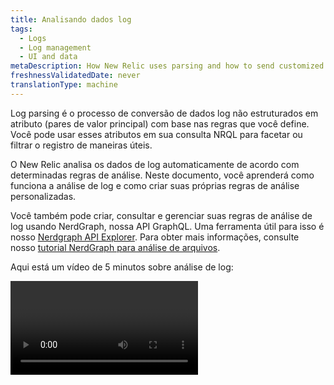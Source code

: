 ```yaml
---
title: Analisando dados log
tags:
  - Logs
  - Log management
  - UI and data
metaDescription: How New Relic uses parsing and how to send customized log data.
freshnessValidatedDate: never
translationType: machine
---
```


Log <DNT>parsing</DNT> é o processo de conversão de dados log não estruturados em atributo (pares de valor principal) com base nas regras que você define. Você pode usar esses atributos em sua consulta NRQL para facetar ou filtrar o registro de maneiras úteis.

O New Relic analisa os dados de log automaticamente de acordo com determinadas regras de análise. Neste documento, você aprenderá como funciona a análise de log e como criar suas próprias regras de análise personalizadas.

Você também pode criar, consultar e gerenciar suas regras de análise de log usando NerdGraph, nossa API GraphQL. Uma ferramenta útil para isso é nosso [Nerdgraph API Explorer](https://api.newrelic.com/graphiql). Para obter mais informações, consulte nosso [tutorial NerdGraph para análise de arquivos](/docs/apis/nerdgraph/examples/nerdgraph-log-parsing-rules-tutorial/).

Aqui está um vídeo de 5 minutos sobre análise de log:

<Video id="xPWM46yw3bQ" type="youtube" />

## Exemplo de análise [#parsing-defined]

Um bom exemplo é um log de acesso NGINX padrão contendo texto não estruturado. É útil para pesquisar, mas não muito mais. Aqui está um exemplo de uma linha típica:

```
127.180.71.3 - - [10/May/1997:08:05:32 +0000] "GET /downloads/product_1 HTTP/1.1" 304 0 "-" "Debian APT-HTTP/1.3 (0.8.16~exp12ubuntu10.21)"
```

Em um formato não analisado, você precisaria fazer uma pesquisa de texto completo para responder à maioria das perguntas. Após a análise, o log é organizado em atributos, como `response code` e `request URL`:

```json
{
  "remote_addr":"93.180.71.3",
  "time":"1586514731",
  "method":"GET",
  "path":"/downloads/product_1",
  "version":"HTTP/1.1",
  "response":"304",
  "bytesSent": 0,
  "user_agent": "Debian APT-HTTP/1.3 (0.8.16~exp12ubuntu10.21)"
}
```

A análise torna mais fácil criar [consultas personalizadas](/docs/using-new-relic/data/understand-data/query-new-relic-data) relacionadas a esses valores. Isso ajuda você a entender a distribuição dos códigos de resposta por URL de solicitação e a encontrar rapidamente páginas problemáticas.

## Como funciona a análise de log [#how-it-works]

Aqui está uma visão geral de como New Relic implementa a análise de log:

<table>
  <thead>
    <tr>
      <th style={{ width: "100px" }}>
        Análise de log
      </th>

      <th>
        Como funciona
      </th>
    </tr>
  </thead>

  <tbody>
    <tr>
      <td>
        O que
      </td>

      <td>
        * A análise é aplicada a um campo selecionado específico. Por padrão, o campo `message` é usado. No entanto, qualquer campo/atributo pode ser escolhido, mesmo aquele que não exista atualmente em seus dados.
        * Cada regra de análise é criada usando uma cláusula NRQL `WHERE` que determina qual log a regra tentará analisar.
        * Para simplificar o processo de correspondência, recomendamos adicionar um atributo [`logtype`](#logtype) ao seu registro. Entretanto, você não está limitado a usar `logtype`; um ou mais atributos podem ser usados como critérios de correspondência na cláusula NRQL `WHERE`.
      </td>
    </tr>

    <tr>
      <td>
        Quando
      </td>

      <td>
        * A análise será aplicada apenas uma vez a cada mensagem do log. Se várias regras de análise corresponderem ao log, somente a primeira que for bem-sucedida será aplicada.
        * As regras de análise não são ordenadas. Se mais de uma regra de análise corresponder a um log, uma será escolhida aleatoriamente. Certifique-se de criar suas regras de análise para que não correspondam ao mesmo log.
        * A análise ocorre durante a ingestão de log, antes que os dados sejam gravados no NRDB. Depois que os dados forem gravados no armazenamento, eles não poderão mais ser analisados.
        * A análise ocorre no pipeline <DNT>**before**</DNT> ocorrem enriquecimentos de dados. Tenha cuidado ao definir os critérios de correspondência para uma regra de análise. Se o critério for baseado em um atributo que não existe até que a análise ou enriquecimento ocorra, esses dados não estarão presentes no log quando ocorrer a correspondência. Como resultado, nenhuma análise acontecerá.
      </td>
    </tr>

    <tr>
      <td>
        Como
      </td>

      <td>
        * As regras podem ser escritas em [Grok](#grok), regex ou uma mistura dos dois. Grok é uma coleção de padrões que abstraem expressões regulares complicadas.
        * Oferecemos suporte à sintaxe Java Regex em nossa interface de análise. Para nomes de atributos ou campos em grupos de captura, o Java Regex permite apenas \[A-Za-z0-9].
      </td>
    </tr>
  </tbody>
</table>

## Analisar atributo usando Grok [#grok]

Os padrões de análise são especificados usando Grok, um padrão da indústria para análise de mensagens do log. Qualquer log recebido com um campo `logtype` será verificado em relação às nossas [regras de análise integradas](#built-in-rules) e, se possível, o padrão Grok associado será aplicado ao log.

Grok é um superconjunto de expressões regulares que adiciona padrões nomeados integrados para serem usados no lugar de expressões regulares literais complexas. Por exemplo, em vez de lembrar que um número inteiro pode ser correspondido com a expressão regular `(?:[+-]?(?:[0-9]+))`, você pode simplesmente escrever `%{INT}` para usar o padrão Grok `INT`, que representa a mesma expressão regular.

Os padrões Grok têm a sintaxe:

```
%{PATTERN_NAME[:OPTIONAL_EXTRACTED_ATTRIBUTE_NAME[:OPTIONAL_TYPE[:OPTIONAL_PARAMETER]]]}
```

Onde:

* `PATTERN_NAME` é um dos padrões Grok suportados. O nome do padrão é apenas um nome amigável que representa uma expressão regular. Eles são exatamente iguais à expressão regular correspondente.
* `OPTIONAL_EXTRACTED_ATTRIBUTE_NAME`, se fornecido, é o nome do atributo que será adicionado à sua mensagem do log com o valor correspondente ao nome do padrão. É equivalente a usar um grupo de captura nomeado usando expressões regulares. Se isso não for fornecido, a regra de análise corresponderá apenas a uma região da sua string, mas não extrairá um atributo com seu valor.
* `OPTIONAL_TYPE` especifica o tipo de valor de atributo a ser extraído. Se omitido, os valores serão extraídos como strings. Por exemplo, para extrair o valor `123` de `"File Size: 123"` como um número para o atributo `file_size`, use `value: %{INT:file_size:int}`.
* `OPTIONAL_PARAMETER` especifica um parâmetro opcional para determinados tipos. Atualmente apenas o tipo `datetime` recebe um parâmetro. Veja detalhes abaixo.

Você também pode usar uma combinação de expressões regulares e nomes de padrões Grok na string correspondente.

Clique neste link para obter uma lista de [padrões Grok](https://github.com/thekrakken/java-grok/tree/master/src/main/resources/patterns) suportados e aqui para obter uma lista de [tipos Grok](#grok-types) suportados.

Observe que os nomes das variáveis devem ser definidos explicitamente e estar em letras minúsculas, como `%{URI:uri}`. Expressões como `%{URI}` ou `%{URI:URI}` não funcionariam.

<CollapserGroup>
  <Collapser id="grok-example" title="Exemplo Grok: Obtendo dados úteis do seu log">
    Um registro de log poderia ser algo assim:

    ```json
    {
      "message": "54.3.120.2 2048 0"
    }
    ```

    Esta informação é precisa, mas não é exatamente intuitiva o que significa. Os padrões Grok ajudam você a extrair e compreender os dados de telemetria desejados. Por exemplo, um registro de log como este é muito mais fácil de usar:

    ```json
    {
      "host_ip": "43.3.120.2",
      "bytes_received": 2048,
      "bytes_sent": 0
    }
    ```

    Para fazer isso, crie um padrão Grok que extraia esses três campos; por exemplo:

    ```
    %{IP:host_ip} %{INT:bytes_received} %{INT:bytes_sent}
    ```

    Após o processamento, seu registro de log incluirá os campos `host_ip`, `bytes_received` e `bytes_sent`. Agora você pode usar esses campos no New Relic para filtrar, facetar e realizar operações estatísticas em seus dados de log. Para obter mais detalhes sobre como analisar logs com padrões Grok no New Relic, consulte [nossa postagem no blog](https://newrelic.com/blog/how-to-relic/how-to-use-grok-log-parsing).
  </Collapser>

  <Collapser id="grok-ui" title="Exemplo de interface: Criando uma regra de análise Grok">
    Se você tiver as permissões corretas, poderá criar regras de análise em nossa interface para criar, testar e ativar a análise Grok. Por exemplo, para obter um tipo específico de mensagem de erro para um de seus microsserviços chamado Inventory Services, você criaria uma regra de análise Grok que procura uma mensagem de erro e um produto específicos. Para fazer isso:

    1. Dê um nome à regra; por exemplo, `Inventory Services error parsing`.

    2. Selecione um campo existente para analisar (padrão = `message`) ou insira um novo nome de campo.

    3. Identifique a cláusula NRQL `WHERE` que atua como pré-filtro para o log de entrada; por exemplo, `entity.name='Inventory Service'`. Esse pré-filtro restringe o número de logs que precisam ser processados pela sua regra, removendo processamento desnecessário.

    4. Selecione um log correspondente, se existir, ou clique na guia Colar log para colar um log de amostra.

    5. Adicione a regra de análise Grok; por exemplo:

       ```
       Inventory error: %{DATA:error_message} for product %{INT:product_id}
       ```

       Onde:

    * `Inventory error`: o nome da sua regra de análise
    * `error_message`: A mensagem de erro que você deseja selecionar
    * `product_id`: o ID do produto para o serviço de inventário

    6. Ative e salve a regra de análise.

       Em breve você verá que seu log do Inventory Service foi enriquecido com dois novos campos: `error_message` e `product_id`. A partir daqui você pode consultar esses campos, criar gráficos e dashboards, definir alertas, etc.

       Para obter detalhes completos, consulte [nossos documentos para adicionar regras de análise personalizadas na interface](#custom-parsing).
  </Collapser>

  <Collapser id="grok-types" title="Tipos de Grok suportados">
    O campo `OPTIONAL_TYPE` especifica o tipo de valor de atributo a ser extraído. Se omitido, os valores serão extraídos como strings.

    Os tipos suportados são:

    <table>
      <thead>
        <tr>
          <th>
            Tipo especificado no Grok
          </th>

          <th>
            Tipo armazenado no banco de dados New Relic
          </th>
        </tr>
      </thead>

      <tbody>
        <tr>
          <td>
            `boolean`
          </td>

          <td>
            `boolean`
          </td>
        </tr>

        <tr>
          <td>
            `byte` `short` `int` `integer`
          </td>

          <td>
            `integer`
          </td>
        </tr>

        <tr>
          <td>
            `long`
          </td>

          <td>
            `long`
          </td>
        </tr>

        <tr>
          <td>
            `float`
          </td>

          <td>
            `float`
          </td>
        </tr>

        <tr>
          <td>
            `double`
          </td>

          <td>
            `double`
          </td>
        </tr>

        <tr>
          <td>
            `string` (padrão) `text`
          </td>

          <td>
            `string`
          </td>
        </tr>

        <tr>
          <td>
            `date` `datetime`
          </td>

          <td>
            O tempo como `long`

            Por padrão, é interpretado como ISO 8601. Se `OPTIONAL_PARAMETER` estiver presente, ele especifica a [sequência padrão de data e hora](https://docs.oracle.com/en/java/javase/21/docs/api/java.base/java/text/SimpleDateFormat.html)a ser usada para interpretar `datetime`.

            Observe que isso só está disponível durante a análise. Temos uma [etapa adicional e separada de interpretação timestamp ](/docs/logs/ui-data/timestamp-support)que ocorre para todos os logs posteriormente no pipeline de ingestão.
          </td>
        </tr>

        <tr>
          <td>
            `json`
          </td>

          <td>
            Dados estruturados JSON. Consulte [Analisando JSON misturado com texto simples](#parsing-json) para obter mais informações.
          </td>
        </tr>

        <tr>
          <td>
            `csv`
          </td>

          <td>
            Dados CSV. Consulte [Analisando CSV](#parsing-csv) para obter mais informações.
          </td>
        </tr>

        <tr>
          <td>
            `geo`
          </td>

          <td>
            Localização geográfica de endereços IP. Consulte [Localização geográfica de endereços IP (GeoIP)](#geo) para obter mais informações.
          </td>
        </tr>

        <tr>
          <td>
            `key value pairs`
          </td>

          <td>
            valor principal Par . Veja [Análise de pares de valor principal](#parsing-key-value-pairs) para mais informações.
          </td>
        </tr>
      </tbody>
    </table>
  </Collapser>

  <Collapser id="grok-multiline" title="Análise multilinha Grok">
    Se você tiver log multilinha, esteja ciente de que o padrão `GREEDYDATA` Grok não corresponde a novas linhas (é equivalente a `.*`).

    Portanto, em vez de usar `%{GREEDYDATA:some_attribute}` diretamente, você precisará adicionar o sinalizador multilinha na frente dele: `(?s)%{GREEDYDATA:some_attribute}`
  </Collapser>

  <Collapser id="parsing-json" title="Analisando JSON misturado com texto simples">
    O pipeline do New Relic Logs analisa suas mensagens JSON de log por padrão, mas às vezes você tem mensagens JSON do log misturadas com texto simples. Nessa situação, você pode querer analisá-los e depois filtrar usando o atributo JSON. Se for esse o caso, você pode usar o [tipo](#grok-syntax) `json` grok , que analisará o JSON capturado pelo padrão grok. Este formato depende de 3 partes principais: a sintaxe grok, o prefixo que você gostaria de atribuir ao atributo json analisado e o `json` [tipo grok](#grok-syntax). Usando o tipo `json` [grok](#grok-syntax), você pode extrair e analisar JSON do log que não está formatado corretamente; por exemplo, se o seu log tiver como prefixo uma string de data/hora:

    ```json
    2015-05-13T23:39:43.945958Z {"event": "TestRequest", "status": 200, "response": {"headers": {"X-Custom": "foo"}}, "request": {"headers": {"X-Custom": "bar"}}}
    ```

    Para extrair e analisar os dados JSON deste formato de log, crie a seguinte expressão Grok:

    ```
    %{TIMESTAMP_ISO8601:containerTimestamp} %{GREEDYDATA:my_attribute_prefix:json}
    ```

    O log resultante é:

    ```
    containerTimestamp: "2015-05-13T23:39:43.945958Z"
    my_attribute_prefix.event: "TestRequest"
    my_attribute_prefix.status: 200
    my_attribute_prefix.response.headers.X-Custom: "foo"
    my_attribute_prefix.request.headers.X-Custom: "bar"
    ```

    Você pode definir a lista de atributos a serem extraídos ou descartados com as opções `keepAttributes` ou `dropAttributes`. Por exemplo, com a seguinte expressão Grok:

    ```
    %{TIMESTAMP_ISO8601:containerTimestamp} %{GREEDYDATA:my_attribute_prefix:json({"keepAttributes": ["my_attribute_prefix.event", "my_attribute_prefix.response.headers.X-Custom"]})}
    ```

    O log resultante é:

    ```
    containerTimestamp: "2015-05-13T23:39:43.945958Z"
    my_attribute_prefix.event: "TestRequest"
    my_attribute_prefix.request.headers.X-Custom: "bar"
    ```

    Se quiser omitir o prefixo `my_attribute_prefix` , você poderá incluir `"noPrefix": true` na configuração.

    ```
    %{TIMESTAMP_ISO8601:containerTimestamp} %{GREEDYDATA:my_attribute_prefix:json({"noPrefix": true})}
    ```

    Se desejar omitir o prefixo `my_attribute_prefix` e manter apenas o atributo `status` , você poderá incluir `"noPrefix": true` e `"keepAttributes: ["status"]` na configuração.

    ```
    %{TIMESTAMP_ISO8601:containerTimestamp} %{GREEDYDATA:my_attribute_prefix:json({"noPrefix": true, "keepAttributes": ["status"]})}
    ```

    Se seu JSON tiver escapado, você poderá usar a opção `isEscaped` para poder analisá-lo. Se o seu JSON tiver sido escapado e depois citado, você também precisará combinar as aspas, conforme mostrado abaixo. Por exemplo, com a seguinte expressão Grok:

    ```
    %{TIMESTAMP_ISO8601:containerTimestamp} "%{GREEDYDATA:my_attribute_prefix:json({"isEscaped": true})}"
    ```

    Seria capaz de analisar a mensagem escapada:

    ```
    2015-05-13T23:39:43.945958Z "{\"event\": \"TestRequest\", \"status\": 200, \"response\": {\"headers\": {\"X-Custom\": \"foo\"}}, \"request\": {\"headers\": {\"X-Custom\": \"bar\"}}}"
    ```

    O log resultante é:

    ```
    containerTimestamp: "2015-05-13T23:39:43.945958Z"
    my_attribute_prefix.event: "TestRequest"
    my_attribute_prefix.status: 200
    my_attribute_prefix.response.headers.X-Custom: "foo"
    my_attribute_prefix.request.headers.X-Custom: "bar"
    ```

    Para configurar o tipo `json` [Grok](#grok-syntax), use `:json(_CONFIG_)`:

    * `json({"dropOriginal": true})`: elimine o trecho JSON que foi usado na análise. Quando definido como `true` (valor padrão), a regra de análise eliminará o trecho JSON original. Observe que o atributo JSON permanecerá no campo da mensagem.
    * `json({"dropOriginal": false})`: isso mostrará a carga JSON que foi extraída. Quando definido como `false`, a carga completa somente JSON será exibida em um atributo nomeado em `my_attribute_prefix` acima. Observe que o atributo JSON permanecerá no campo de mensagem aqui, dando ao usuário 3 visualizações diferentes dos dados JSON. Se o armazenamento de todas as três versões for uma preocupação, é recomendado usar o padrão `true` aqui.
    * `json({"depth": 62})`: níveis de profundidade que você deseja analisar o valor JSON (padrão 62).
    * `json({"keepAttributes": ["attr1", "attr2", ..., "attrN"]})`: Especifica qual atributo será extraído do JSON. A lista fornecida não pode estar vazia. Se esta opção de configuração não estiver definida, todos os atributos serão extraídos.
    * `json({"dropAttributes": ["attr1", "attr2", ..., "attrN"]})`: Especifica qual atributo será retirado do JSON. Se esta opção de configuração não for definida, nenhum atributo será eliminado.
    * `json({"noPrefix": true})`: Defina esta opção como `true` para remover o prefixo do atributo extraído do JSON.
    * `json({"isEscaped": true})`: Defina esta opção como `true` para analisar o JSON que foi escapado (que normalmente você vê quando o JSON é stringificado, por exemplo `{\"key\": \"value\"}`)
  </Collapser>

  <Collapser id="parsing-csv" title="Analisando CSV">
    Se o seu sistema envia log de valores separados por vírgula (CSV) e você precisa analisá-los no New Relic, você pode usar o [tipo `csv` Grok](#grok-syntax), que analisa o CSV capturado pelo padrão Grok. Este formato depende de 3 partes principais: a sintaxe Grok, o prefixo que você gostaria de atribuir ao atributo CSV analisado e o `csv` [tipo Grok](#grok-syntax). Usando o tipo `csv` [Grok](#grok-syntax), você pode extrair e analisar CSV do log.

    Dada a seguinte linha de log CSV como exemplo:

    ```
    "2015-05-13T23:39:43.945958Z,202,POST,/shopcart/checkout,142,10"
    ```

    E uma regra de análise com o seguinte formato:

    ```
    %{GREEDYDATA:log:csv({"columns": ["timestamp", "status", "method", "url", "time", "bytes"]})}
    ```

    Irá analisar seu log da seguinte maneira:

    ```
    log.timestamp: "2015-05-13T23:39:43.945958Z"
    log.status: "202"
    log.method: "POST"
    log.url: "/shopcart/checkout"
    log.time: "142"
    log.bytes: "10"
    ```

    Se precisar omitir o prefixo &quot;log&quot;, você poderá incluir `"noPrefix": true` na configuração.

    ```
    %{GREEDYDATA:log:csv({"columns": ["timestamp", "status", "method", "url", "time", "bytes"], "noPrefix": true})}
    ```

    ### Configuração de colunas:

    * É obrigatório indicar as colunas na configuração do tipo CSV Grok (que deve ser um JSON válido).
    * Você pode ignorar qualquer coluna definindo &quot;\_&quot; (sublinhado) como o nome da coluna para removê-la do objeto resultante.

    ### Opções de configuração opcionais:

    Embora a configuração de “colunas” seja obrigatória, é possível alterar a análise do CSV com as seguintes configurações.

    * <DNT>**dropOriginal**</DNT>: (o padrão é `true`) Elimine o trecho CSV usado na análise. Quando definida como `true` (valor padrão), a regra de análise descarta o campo original.
    * <DNT>**noPrefix**</DNT>: (o padrão é `false`) Não inclui o nome do campo Grok como prefixo no objeto resultante.
    * <DNT>**separator**</DNT>: (O padrão é `,`) Define o caractere/string que divide cada coluna.
      * Outro cenário comum são os valores separados por tabulações (TSV), para isso você deve indicar `\t` como separador, ex. `%{GREEDYDATA:log:csv({"columns": ["timestamp", "status", "method", "url", "time", "bytes"], "separator": "\t"})`
    * <DNT>**quoteChar**</DNT>: (O padrão é `"`) Define o caractere que opcionalmente envolve o conteúdo de uma coluna.
  </Collapser>

  <Collapser id="geo" title="Geolocalização de endereços IP (GeoIP)">
    Se o seu sistema enviar log contendo endereços IPv4, New Relic poderá localizá-los geograficamente e enriquecer o evento de log com o atributo especificado. Você pode usar o tipo `geo` [Grok](#grok-syntax), que encontra a posição de um endereço IP capturado pelo padrão Grok. Este formato pode ser configurado para retornar um ou mais campos relacionados ao endereço, como cidade, país e latitude/longitude do IP.

    Dada a seguinte linha de log como exemplo:

    ```
    2015-05-13T23:39:43.945958Z 146.190.212.184
    ```

    E uma regra de análise com o seguinte formato:

    ```
    %{TIMESTAMP_ISO8601:containerTimestamp} %{GREEDYDATA:ip:geo({"lookup":["city","region","countryCode", "latitude","longitude"]})}
    ```

    Analisaremos seu log da seguinte maneira:

    ```
    ip: 146.190.212.184
    ip.city: North Bergen
    ip.countryCode: US
    ip.countryName: United States
    ip.latitude: 40.793
    ip.longitude: -74.0247
    ip.postalCode: 07047
    ip.region: NJ
    ip.regionName: New Jersey
    containerTimestamp:2015-05-13T23:39:43.945958Z
    ISO8601_TIMEZONE:Z
    ```

    ### Configuração de pesquisa:

    É obrigatório especificar os campos `lookup` desejados retornados pela ação `geo` . É necessário pelo menos um item das opções a seguir.

    * <DNT>**city**</DNT>: Nome da cidade
    * <DNT>**countryCode**</DNT>: Abreviatura do país
    * <DNT>**countryName**</DNT>: Nome de país
    * <DNT>**latitude**</DNT>: Latitude
    * <DNT>**longitude**</DNT>: Longitude
    * <DNT>**postalCode**</DNT>: Código postal, CEP ou similar
    * <DNT>**region**</DNT>: Abreviatura de estado, província ou território
    * <DNT>**regionName**</DNT>: Nome do estado, província ou território
  </Collapser>

  <Collapser id="parsing-key-value-pairs" title="Analisando pares de valor principal">
    O pipeline do New Relic Logs analisa seu mensagem do log por padrão, mas às vezes você tem mensagem do log que são formatados como pares valor principal. Nessa situação, talvez você queira analisá-los e depois filtrar usando o atributo valor principal.

    Se for esse o caso, você pode usar o [tipo grok](#grok-syntax) `keyvalue` , que analisará os pares de valor principal capturados pelo padrão grok. Este formato depende de 3 partes principais: a sintaxe grok, o prefixo que você gostaria de atribuir ao atributo principal valor analisado e o [tipo grok](#grok-syntax) `keyvalue` . Usando o [tipo grok](#grok-syntax) `keyvalue` , você pode extrair e analisar pares valor principal de logs que não estão formatados corretamente; por exemplo, se seus logs forem prefixados com uma string de data/hora:

    ```json
      2015-05-13T23:39:43.945958Z key1=value1,key2=value2,key3=value3
    ```

    Para extrair e analisar os dados principais do valor deste formato de log, crie a seguinte expressão Grok:

    ```
    %{TIMESTAMP_ISO8601:containerTimestamp} %{GREEDYDATA:my_attribute_prefix:keyvalue()}
    ```

    O log resultante é:

    ```
      containerTimestamp: "2015-05-13T23:39:43.945958Z"
      my_attribute_prefix.key1: "value1"
      my_attribute_prefix.key2: "value2"
      my_attribute_prefix.key3: "value3"
    ```

    Você também pode definir o delimitador e o separador personalizados para extrair os pares de valor principal necessários.

    ```json
    2015-05-13T23:39:43.945958Z event:TestRequest request:bar
    ```

    Por exemplo, com a seguinte expressão Grok:

    ```
      %{TIMESTAMP_ISO8601:containerTimestamp} %{GREEDYDATA:my_attribute_prefix:keyvalue({"delimiter": " ", "keyValueSeparator": ":"})}
    ```

    O log resultante é:

    ```
    containerTimestamp: "2015-05-13T23:39:43.945958Z"
    my_attribute_prefix.event: "TestRequest"
    my_attribute_prefix.request: "bar"
    ```

    Se quiser omitir o prefixo `my_attribute_prefix` , você poderá incluir `"noPrefix": true` na configuração.

    ```
    %{TIMESTAMP_ISO8601:containerTimestamp} %{GREEDYDATA:my_attribute_prefix:keyValue({"noPrefix": true})}
    ```

    O log resultante é:

    ```
    containerTimestamp: "2015-05-13T23:39:43.945958Z"
    event: "TestRequest"
    request: "bar"
    ```

    Se você quiser definir seu prefixo de caractere de aspas personalizado, você pode incluir &quot;quoteChar&quot;: na configuração.

    ```json
    2015-05-13T23:39:43.945958Z nbn_demo='INFO',message='This message contains information with spaces ,sessionId='abc123'
    ```

    ```
    %{TIMESTAMP_ISO8601:containerTimestamp} %{GREEDYDATA:my_attribute_prefix:keyValue({"quoteChar": "'"})}
    ```

    O log resultante é:

    ```
    "my_attribute_prefix.message": "'This message contains information with spaces",
    "my_attribute_prefix.nbn_demo": "INFO",
    "my_attribute_prefix.sessionId": "abc123"
    ```

    ### Parâmetro Grok Pattern

    Você pode personalizar o comportamento de análise com as seguintes opções para se adequar aos seus formatos de log:

    * **delimitador**

      * **Descrição:** String separando cada par de valor principal.
      * **Valor padrão:** `,` (vírgula)
      * **Substituir:** Defina o campo `delimiter` para alterar esse comportamento.

    * **Separador de Valor-chave**

      * **Descrição:** String usada para atribuir valores às chaves.
      * **Valor padrão:** `=`
      * **Substituir:** Defina o campo `keyValueSeparator` para uso de separador personalizado.

    * **citaçãoChar**

      * **Descrição:** Caractere usado para delimitar valores com espaços ou caracteres especiais.
      * **Valor padrão:** `"` (aspas duplas)
      * **Substituir:** Defina um caractere personalizado usando `quoteChar`.

    * **soltarOriginal**

      * **Descrição:** Descarta a mensagem original do log após a análise. Útil para reduzir o armazenamento de logs.
      * **Valor padrão:** `true`
      * **Substituir:** defina `dropOriginal` como `false` para manter a mensagem original do log.

    * **sem prefixo**

      * **Descrição:** Quando `true`, exclui o nome do campo Grok como um prefixo no objeto resultante.
      * **Valor padrão:** `false`
      * **Substituição:** Habilite definindo `noPrefix` como `true`.

    * **escapeChar**

      * **Descrição:** Defina um caractere de escape personalizado para manipular caracteres de log especiais.
      * **Valor padrão:** &quot;&quot; (barra invertida)
      * **Substituir:** personalizar com `escapeChar`.

    * **valores de trim**

      * **Descrição:** Permite o corte de valores que contêm espaços em branco.
      * **Valor padrão:** `false`
      * **Substituir:** defina `trimValues` como `true` para ativar o corte.

    * **Teclas de ajuste**

      * **Descrição:** Permite o corte de teclas que contêm espaços em branco.
      * **Valor padrão:** `true`
      * **Substituir:** defina `trimKeys` como `true` para ativar o corte.
  </Collapser>
</CollapserGroup>

## Organizando por tipo de log [#type]

O pipeline de ingestão de log do New Relic pode analisar dados combinando um evento de log com uma regra que descreve como o log deve ser analisado. Existem duas maneiras de analisar o evento de log:

* Use uma [regra integrada](#built-in-rules).
* Defina uma [regra personalizada](#custom-parsing).

As regras são uma combinação de lógica correspondente e lógica de análise. A correspondência é feita definindo uma correspondência de consulta em um atributo do log. As regras não são aplicadas retroativamente. log coletados antes da criação de uma regra não são analisados por essa regra.

A maneira mais simples de organizar seu log e como eles são analisados é incluir o campo `logtype` em seu evento de log. Isso informa ao New Relic qual regra integrada aplicar ao log.

<Callout variant="important">
  Depois que uma regra de análise estiver ativa, os dados analisados pela regra serão alterados permanentemente. Isso não pode ser revertido.
</Callout>

## Limites

A análise é computacionalmente cara, o que apresenta riscos. A análise é feita para regras personalizadas definidas em uma conta e para correspondência de padrões com um log. Um grande número de padrões ou regras personalizadas mal definidas consumirão uma enorme quantidade de memória e recursos de CPU, ao mesmo tempo que levarão muito tempo para serem concluídos.

Para evitar problemas, aplicamos dois limites de análise: por mensagem, por regra e por conta.

<table>
  <thead>
    <tr>
      <th style={{ width: "200px" }}>
        Limite
      </th>

      <th>
        Descrição
      </th>
    </tr>
  </thead>

  <tbody>
    <tr>
      <td>
        Por mensagem por regra
      </td>

      <td>
        O limite por mensagem por regra evita que o tempo gasto na análise de qualquer mensagem seja superior a 100 ms. Se esse limite for atingido, o sistema deixará de tentar analisar a mensagem do log com aquela regra.

        O pipeline de ingestão tentará executar qualquer outro aplicável nessa mensagem, e a mensagem ainda será passada pelo pipeline de ingestão e armazenada no NRDB. A mensagem do log estará em seu formato original, não explorado.
      </td>
    </tr>

    <tr>
      <td>
        Por conta
      </td>

      <td>
        O limite por conta existe para evitar que as contas utilizem mais do que a sua quota-parte de recursos. O limite considera o tempo total gasto no processamento de <DNT>**all**</DNT> mensagens do log de uma conta por minuto.
      </td>
    </tr>
  </tbody>
</table>

<Callout variant="tip">
  Para verificar facilmente se seus limites de taxa foram atingidos, acesse [a página do sistema <DNT>**Limits**</DNT> ](/docs/telemetry-data-platform/ingest-manage-data/manage-data/view-system-limits#limits-ui)na interface do New Relic.
</Callout>

## Regras de análise integradas [#built-in-rules]

Os formatos de log comuns possuem regras de análise bem estabelecidas e já criadas para eles. Para aproveitar o benefício das regras de análise integradas, adicione o atributo `logtype` ao encaminhar o registro. Defina o valor como algo listado na tabela a seguir e as regras para esse tipo de log serão aplicadas automaticamente.

### Lista de regras integradas [#rulesets]

Os seguintes valores de atributo `logtype` são mapeados para uma regra de análise predefinida. Por exemplo, para consultar o aplicativo Load Balancer:

* Na interface New Relic , use o formato `logtype:"alb"`.
* No [NerdGraph](/docs/apis/nerdgraph/examples/nerdgraph-log-parsing-rules-tutorial/), use o formato `logtype = 'alb'`.

Para saber quais campos são analisados para cada regra, consulte nossa documentação sobre [regras de análise integradas](/docs/logs/ui-data/built-log-parsing-rules).

<table>
  <thead>
    <tr>
      <th style={{ width: "200px" }}>
        `logtype`
      </th>

      <th>
        Fonte log
      </th>

      <th>
        Exemplo de consulta correspondente
      </th>
    </tr>
  </thead>

  <tbody>
    <tr>
      <td>
        [`apache`](/docs/logs/ui-data/built-log-parsing-rules#apache)
      </td>

      <td>
        Log de acesso do Apache
      </td>

      <td>
        `logtype:"apache"`
      </td>
    </tr>

    <tr>
      <td>
        [`apache_error`](/docs/logs/ui-data/built-log-parsing-rules#apache_error)
      </td>

      <td>
        Registro de erros do Apache
      </td>

      <td>
        `logtype:"apache_error"`
      </td>
    </tr>

    <tr>
      <td>
        [`alb`](/docs/logs/ui-data/built-log-parsing-rules#application-load-balancer)
      </td>

      <td>
        Log do balanceador de carga do aplicativo
      </td>

      <td>
        `logtype:"alb"`
      </td>
    </tr>

    <tr>
      <td>
        [`cassandra`](/docs/logs/ui-data/built-log-parsing-rules#cassandra)
      </td>

      <td>
        Registro de Cassandra
      </td>

      <td>
        `logtype:"cassandra"`
      </td>
    </tr>

    <tr>
      <td>
        [`cloudfront-web`](/docs/logs/ui-data/built-log-parsing-rules#cloudfront)
      </td>

      <td>
        CloudFront (log da web padrão)
      </td>

      <td>
        `logtype:"cloudfront-web"`
      </td>
    </tr>

    <tr>
      <td>
        [`cloudfront-rtl`](/docs/logs/ui-data/built-log-parsing-rules#cloudfront-rtl)
      </td>

      <td>
        CloudFront (registro da web em tempo real)
      </td>

      <td>
        `logtype:"cloudfront-rtl"`
      </td>
    </tr>

    <tr>
      <td>
        [`elb`](/docs/logs/ui-data/built-log-parsing-rules#elastic-load-balancer)
      </td>

      <td>
        Registro do Elastic Load Balancer
      </td>

      <td>
        `logtype:"elb"`
      </td>
    </tr>

    <tr>
      <td>
        [`haproxy_http`](/docs/logs/ui-data/built-log-parsing-rules#haproxy)
      </td>

      <td>
        Registro HAProxy
      </td>

      <td>
        `logtype:"haproxy_http"`
      </td>
    </tr>

    <tr>
      <td>
        [`ktranslate-health`](/docs/logs/ui-data/built-log-parsing-rules#ktranslate-health)
      </td>

      <td>
        Registro de integridade do contêiner KTranslate
      </td>

      <td>
        `logtype:"ktranslate-health"`
      </td>
    </tr>

    <tr>
      <td>
        [`linux_cron`](/docs/logs/ui-data/built-log-parsing-rules/#linux_cron)
      </td>

      <td>
        Cron do Linux
      </td>

      <td>
        `logtype:"linux_cron"`
      </td>
    </tr>

    <tr>
      <td>
        [`linux_messages`](/docs/logs/ui-data/built-log-parsing-rules/#linux_messages)
      </td>

      <td>
        Mensagens Linux
      </td>

      <td>
        `logtype:"linux_messages"`
      </td>
    </tr>

    <tr>
      <td>
        [`iis_w3c`](/docs/logs/ui-data/built-log-parsing-rules/#iis)
      </td>

      <td>
        Log do servidor Microsoft IIS - formato W3C
      </td>

      <td>
        `logtype:"iis_w3c"`
      </td>
    </tr>

    <tr>
      <td>
        [`mongodb`](/docs/logs/ui-data/built-log-parsing-rules#mongodb)
      </td>

      <td>
        Registro do MongoDB
      </td>

      <td>
        `logtype:"mongodb"`
      </td>
    </tr>

    <tr>
      <td>
        [`monit`](/docs/logs/ui-data/built-log-parsing-rules#monit)
      </td>

      <td>
        Registro de monitoramento
      </td>

      <td>
        `logtype:"monit"`
      </td>
    </tr>

    <tr>
      <td>
        [`mysql-error`](/docs/logs/ui-data/built-log-parsing-rules#mysql-error)
      </td>

      <td>
        Registro de erros MySQL
      </td>

      <td>
        `logtype:"mysql-error"`
      </td>
    </tr>

    <tr>
      <td>
        [`nginx`](/docs/logs/ui-data/built-log-parsing-rules#nginx)
      </td>

      <td>
        Registro de acesso NGINX
      </td>

      <td>
        `logtype:"nginx"`
      </td>
    </tr>

    <tr>
      <td>
        [`nginx-error`](/docs/logs/ui-data/built-log-parsing-rules#nginx-error)
      </td>

      <td>
        Registro de erros do NGINX
      </td>

      <td>
        `logtype:"nginx-error"`
      </td>
    </tr>

    <tr>
      <td>
        [`postgresql`](/docs/logs/ui-data/built-log-parsing-rules#postgresql)
      </td>

      <td>
        Registro PostgreSQL
      </td>

      <td>
        `logtype:"postgresql"`
      </td>
    </tr>

    <tr>
      <td>
        [`rabbitmq`](/docs/logs/ui-data/built-log-parsing-rules#rabbitmq)
      </td>

      <td>
        Registro do Rabbitmq
      </td>

      <td>
        `logtype:"rabbitmq"`
      </td>
    </tr>

    <tr>
      <td>
        [`redis`](/docs/logs/ui-data/built-log-parsing-rules#redis)
      </td>

      <td>
        Registro do Redis
      </td>

      <td>
        `logtype:"redis"`
      </td>
    </tr>

    <tr>
      <td>
        [`route-53`](/docs/logs/ui-data/built-log-parsing-rules#route53)
      </td>

      <td>
        Registro da Rota 53
      </td>

      <td>
        `logtype:"route-53"`
      </td>
    </tr>

    <tr>
      <td>
        [`syslog-rfc5424`](/docs/logs/ui-data/built-log-parsing-rules/#syslog-rfc5424)
      </td>

      <td>
        Syslogs com formato RFC5424
      </td>

      <td>
        `logtype:"syslog-rfc5424"`
      </td>
    </tr>
  </tbody>
</table>

### Adicione o `logtype` [#logattr]

Ao agregar logs, é importante fornecer metadados que facilitem a organização, pesquisa e análise desses logs. Uma maneira simples de fazer isso é adicionar o atributo `logtype` à mensagem do log quando eles forem enviados. [As regras de análise integradas](#built-in-rules) são aplicadas por padrão a determinados valores `logtype` .

<Callout variant="tip">
  Os campos `logType`, `logtype` e `LOGTYPE` são todos suportados para regras integradas. Para facilitar a pesquisa, recomendamos que você alinhe uma única sintaxe em sua organização.
</Callout>

Aqui estão alguns exemplos de como adicionar `logtype` ao registro enviado por alguns dos nossos [métodos de envio suportados](/docs/logs/enable-new-relic-logs).

<CollapserGroup>
  <Collapser className="freq-link" id="infrastructure-log-forwarder-example" title="Exemplo de agente New Relic Infrastructure">
    Adicione `logtype` como um [`attribute`](/docs/logs/forward-logs/forward-your-logs-using-infrastructure-agent#attributes). Você deve configurar o tipo de log para cada origem nomeada.

    ```yml
    logs:
      - name: file-simple
        file: /path/to/file
        attributes:
          logtype: fileRaw
      - name: nginx-example
        file: /var/log/nginx.log
        attributes:
          logtype: nginx
    ```
  </Collapser>

  <Collapser className="freq-link" id="fluentd-example" title="Exemplo Fluentd">
    Adicione um bloco de filtro ao arquivo `.conf` , que usa um `record_transformer` para adicionar um novo campo. Neste exemplo, usamos um `logtype` de `nginx` para acionar a regra de análise NGINX integrada. Confira outros [exemplos do Fluentd](https://github.com/newrelic/fluentd-examples).

    ```apacheconf
    <filter containers>
      @type record_transformer
      enable_ruby true
      <record>
        #Add logtype to trigger a built-in parsing rule for nginx access logs
        logtype nginx
        #Set timestamp from the value contained in the field "time"
        timestamp record["time"]
        #Add hostname and tag fields to all records
        hostname "#{Socket.gethostname}"
        tag ${tag}
      </record>
    </filter>
    ```
  </Collapser>

  <Collapser className="freq-link" id="fluentbit-example" title="Exemplo de Bit Fluente">
    Adicione um bloco de filtro ao arquivo `.conf` que usa um `record_modifier` para adicionar um novo campo. Neste exemplo, usamos um `logtype` de `nginx` para acionar a regra de análise NGINX integrada. Confira outros [exemplos do Fluent Bit](https://github.com/newrelic/fluentbit-examples).

    ```ini
    [FILTER]
        Name   record_modifier
        Match  *
        Record logtype nginx
        Record hostname ${HOSTNAME}
        Record service_name Sample-App-Name
    ```
  </Collapser>

  <Collapser className="freq-link" id="logstash-example" title="Exemplo de logstash">
    Adicione um bloco de filtro à configuração do Logstash que usa um filtro de mutação `add_field` para adicionar um novo campo. Neste exemplo, usamos um `logtype` de `nginx` para acionar a regra de análise NGINX integrada. Confira outros [exemplos do Logstash](https://github.com/newrelic/logstash-examples).

    ```ini
    filter {
      mutate {
        add_field => {
          "logtype" => "nginx"
          "service_name" => "myservicename"
          "hostname" => "%{host}"
        }
      }
    }
    ```
  </Collapser>

  <Collapser className="freq-link" id="api-example" title="Exemplo API de registro">
    Você pode adicionar um atributo à solicitação JSON enviada para New Relic. Neste exemplo, adicionamos um atributo `logtype` de valor `nginx` para acionar a regra de análise NGINX integrada. Saiba mais sobre como usar a [API Logs](/docs/logs/new-relic-logs/log-api/introduction-log-api).

    ```
    POST /log/v1 HTTP/1.1
    Host: log-api.newrelic.com
    Content-Type: application/json
    X-License-Key: YOUR_LICENSE_KEY
    Accept: */*
    Content-Length: 133
    {
      "timestamp": TIMESTAMP_IN_UNIX_EPOCH,
      "message": "User 'xyz' logged in",
      "logtype": "nginx",
      "service": "login-service",
      "hostname": "login.example.com"
    }
    ```
  </Collapser>
</CollapserGroup>

## Crie e visualize regras de análise personalizadas [#custom-parsing]

Muitos logs são formatados ou estruturados de maneira única. Para analisá-los, a lógica personalizada deve ser construída e aplicada.

<img title="Log parsing rules" alt="Screenshot of log parsing in UI" src="/images/logs_screenshot-full_parsing-ui.webp" />

<figcaption>
  Na navegação à esquerda na interface de registro, selecione <DNT>**Parsing**</DNT> e crie sua própria regra de análise personalizada com uma cláusula NRQL `WHERE` válida e um padrão Grok.
</figcaption>

Para criar e gerenciar suas próprias regras de análise personalizadas:

1. Vá para <DNT>**[one.newrelic.com &gt; All capabilities](https://one.newrelic.com/all-capabilities) &gt; Logs**</DNT>.
2. Em <DNT>**Manage data**</DNT> no painel de navegação esquerdo da interface de registro, clique em <DNT>**Parsing**</DNT> e, em seguida, clique em <DNT>**Create parsing rule**</DNT>.
3. Insira um nome para a nova regra de análise.
4. Selecione um campo existente para analisar (padrão = `message`) ou insira um novo nome de campo.
5. Insira uma cláusula NRQL `WHERE` válida para corresponder ao log que você deseja analisar.
6. Selecione um log correspondente, se existir, ou clique na guia <DNT>**Paste log**</DNT> para colar um log de amostra . Observe que se você copiar texto da interface de log ou do criador de consulta para colar na interface de análise, certifique-se de que seja a versão <DNT>*Unformatted*</DNT> .
7. Insira a regra de análise e confirme se ela está funcionando visualizando os resultados na seção <DNT>**Output**</DNT> . Para saber mais sobre Grok e regras de análise personalizadas, leia [nossa postagem no blog sobre como analisar logs com padrões Grok](https://blog.newrelic.com/product-news/how-to-use-grok-log-parsing).
8. Ative e salve a regra de análise personalizada.

Para visualizar regras de análise existentes:

1. Vá para <DNT>**[one.newrelic.com &gt; All capabilities](https://one.newrelic.com/all-capabilities) &gt; Logs**</DNT>.
2. Em <DNT>**Manage data**</DNT> no painel de navegação esquerdo da interface de registro, clique em <DNT>**Parsing**</DNT>.

## Resolução de problemas [#troubleshooting]

Se a análise não estiver funcionando da maneira desejada, pode ser devido a:

* <DNT>**Logic:**</DNT> A lógica de correspondência de regras de análise não corresponde ao log desejado.
* <DNT>**Timing:**</DNT> Se a sua regra de análise de correspondência destino for um valor que ainda não existe, ela falhará. Isto pode ocorrer se o valor for adicionado posteriormente no pipeline como parte do processo de enriquecimento.
* <DNT>**Limits:**</DNT> Há um período fixo de tempo disponível a cada minuto para processar o log por meio de análise, padrões, filtros de eliminação, etc. Se o tempo máximo tiver sido gasto, a análise será ignorada para registros adicionais de eventos de log.

Para resolver esses problemas, crie ou ajuste suas [regras de análise personalizadas](#custom-parsing).